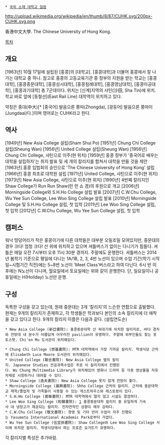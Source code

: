  * [[국외 소재 대학교 일람]]

http://upload.wikimedia.org/wikipedia/en/thumb/8/87/CUHK.svg/200px-CUHK.svg.png

香港中文大學. The Chinese University of Hong Kong.

[[목차]]

== 개요 ==
[1963년] 10월 17일에 설립된 [홍콩]의 [대학교]. [홍콩대학]과 더불어 홍콩에서 잘 나가는 대학교 중 하나. 참고로 홍콩의 고등교육기관 중 정부의 지원을 받는 학교는 [홍콩대학], [홍콩중문대학], [홍콩성시대학], [홍콩침례대학], [홍콩영남대학], [홍콩이공대학], [홍콩과기대학] 총 7군데이다. 위치는 [신계]지역의 샤틴(沙田, Sha Tin)에 위치. 학교 바로 앞에 [동철선](East Rail Line) 대학역이 위치하고 있다.

약칭은 중대(中大)[* [중국어] 발음으론 쭝따(Zhongda), [광둥어] 발음으론 쭝따이(Jungdaai)다.]이며 영어로는 CUHK라고 한다.

== 역사 ==
[1949년] New Asia College 설립(Sham Shui Po)
[1951년] Chung Chi College 설립(Sheung Wan)
[1956년] United College 설립(Sheung Wan)
[1956년] Chung Chi College, 샤틴으로 이주(현 위치)
[1959년] 홍콩 정부가 '중국어로 배우는 대학을 설립하자'는 취지 발표 및 세 개의 칼리지를 합쳐서 대학을 만들 것을 제안
[1963년] 홍콩 입법회의 승인으로 'The Chinese University of Hong Kong' 설립
[1966년] 홍콩 최초로 대학원 설립
[1971년] United College, 샤틴으로 이주(현 위치)
[1973년] New Asia College, 샤틴으로 이주(현 위치)
[1990년] 4번째 칼리지인 Shaw College가 Run Run Shaw(런 런 쇼 경)의 후원으로 개교
[2006년] Morningside College와 S.H.Ho College 설립 발표
[2007년] C.W.Chu College, Wu Yee Sun College, Lee Woo Sing College 설립 발표
[2010년] Morningside College 및 S.H.Ho College 설립, 첫 입학
[2011년] Lee Woo Sing College 설립, 첫 입학
[2012년] C.W.Chu College, Wu Yee Sun College 설립, 첫 입학

== 캠퍼스 ==
워낙 땅덩어리가 작은 홍콩이기에 다른 대학들은 대부분 오밀조밀 모여있지만, 중문대의 경우 크다! 엄청 크다! 산 위에 위치하고 있으며 셔틀버스가 없이는 다니기가 힘들다. 셔틀은 매일 오전 7시부터 오후 11시 30분 경까지. 주말에도 운행한다. 셔틀버스는 2014년 봄학기 기준으로 평일에 다니는 1A/1B, 2, 3, 4번 노선이 있으며 수업 기간(학기 시작일~시험기간 직전)에는 5~8번 노선이 'Meet Class'버스라고 하여 다닌다. 6시 반 이후에는 N노선이 다니며, 월요일에서 토요일에는 위와 같이 운행한다. 단, 일요일이나 공휴일에는 H(Holiday) 노선만 운행.

== 구성 ==
독특한 구성을 갖고 있는데, 원래 중문대는 3개 '칼리지'의 느슨한 연합으로 출발했다. 현재는 9개의 칼리지가 존재하고, 각 학생들은 학과보다 본인의 소속 칼리지에 더 애착을 갖고 있다고 한다. 9개의 칼리지 이름은 다음과 같다. (설립연도순)

 * New Asia College (新亞書院): 홍콩중문대학 산 꼭대기에 위치한 칼리지로, 바다 경치와 전망대 내 분수가 아름답게 어우러진 pavilion이 유명하다. 주말에 외부인들도 찾는 포토스팟. Chi'en Mu 도서관이 위치해있다. 

 * Chung Chi College (崇基書院): MTR 대학역에서 가장 가까운 칼리지. 학생식당 근처에 Elisabeth Luce Moore 도서관이 위치해있다.
 * United College (聯合書院): New Asia College 옆의 칼리지. Japanese Studies 전공과목수업은 주로 이 칼리지에서 진행된다. Wu Chung Multimedia Library가 위치해있어 영화나 드라마 등 각종 영상물을 자유자재로 시청하거나 대여할 수 있다.
 * Shaw College (逸夫書院): New Asia College 못지 않게 전망이 좋다.
 * Morningside College (晨興書院): Shho College 근처의 칼리지. 근처에 중문대학교 재학/졸업자 및 가족들이 사용할 수 있는 게스트하우스와 레스토랑이 있다.
 * S.H.Ho College (善衡書院): MTR 대학역에서 멀지 않고 시설도 깔끔하다.
 * Lee Woo Sing College (和聲書院): [http://www.ws.cuhk.edu.hk/|공식홈페이지] 홍콩중문대학 칼리지 중 유일하게 기숙사 내 냉장고가 제공되는 칼리지. 친자연적인 성향이 매우 강하다.
 * C.W.Chu College (敬文書院): 경영 및 기타 언어 수업이 자주 진행되는 Yasumoto International Academic Park로부터 가깝다.
 * Wu Yee Sun College (伍宜孫書院): Shaw College와 Lee Woo Sing College 사이에 위치한 칼리지. 학생식당에서 파는 프로즌 요거트가 유명하다.

각 칼리지별 특성은 추가바람.

